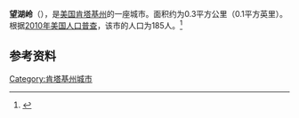 {{Infobox City 
|chinese_name = 望湖岭
|official_name = Lakeview Heights
|image_flag = 
|image_seal = 
|image_skyline = 
|image_map = KYMap-doton-LakeviewHeights.PNG
|map_caption =
|subdivision_type = [[國家|國家]]
|subdivision_name = {{USA}}
|leader_title = 
|leader_name = 
|subdivision_type1 = [[美國行政區劃|州]]
|subdivision_name1 = [[肯塔基州|肯塔基州]]
|subdivision_type2 = [[肯塔基州行政区划|县]]
|subdivision_name2 = Rowan
|found_date = 
|area_total = 0.3
|area_land = 
|area_water = 
|population_as_of = 2010
|population_total = 185
|population_density = 
|timezone = 
|utc_offset = 
|timezone_DST = 
|utc_offset_DST = 
}}

'''望湖岭'''（{{lang-en|Lakeview Heights}}），是[[美国|美国]][[肯塔基州|肯塔基州]]的一座城市。面积约为0.3平方公里（0.1平方英里）。根据[[2010年美国人口普查|2010年美国人口普查]]，该市的人口为185人。<ref name=census>{{cite web |url = http://www.census.gov/prod/www/abs/decennial/ |title = Census of Population and Housing |publisher = U.S. Census Bureau |accessdate = November 18, 2011 |archive-url = https://web.archive.org/web/20060208103743/http://www.census.gov/prod/www/abs/decennial/ |archive-date = 2006-02-08 |dead-url = yes }}</ref>

== 参考资料 ==
{{reflist}}

[[Category:肯塔基州城市|Category:肯塔基州城市]]


{{Kentucky-stub}}